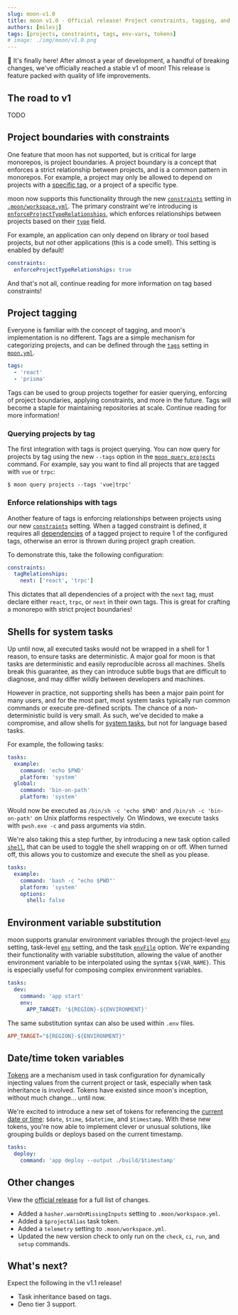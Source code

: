 ```yaml
---
slug: moon-v1.0
title: moon v1.0 - Official release! Project constraints, tagging, and more!
authors: [milesj]
tags: [projects, constraints, tags, env-vars, tokens]
# image: ./img/moon/v1.0.png
---
```


🎉 It's finally here! After almost a year of development, a handful of breaking changes, we've
officially reached a stable v1 of moon! This release is feature packed with quality of life
improvements.

<!--truncate-->

## The road to v1

TODO

## Project boundaries with constraints

One feature that moon has not supported, but is critical for large monorepos, is project boundaries.
A project boundary is a concept that enforces a strict relationship between projects, and is a
common pattern in monorepos. For example, a project may only be allowed to depend on projects with a
[specific tag](#enforce-relationships-with-tags), or a project of a specific type.

moon now supports this functionality through the new
[`constraints`](/docs/config/workspace#constraints) setting in
[`.moon/workspace.yml`](/docs/config/workspace). The primary constraint we're introducing is
[`enforceProjectTypeRelationships`](/docs/config/workspace#enforceprojecttyperelationships), which
enforces relationships between projects based on their [`type`](/docs/config/project#type) field.

For example, an application can only depend on library or tool based projects, but _not_ other
applications (this is a code smell). This setting is enabled by default!

```yaml title=".moon/workspace.yml"
constraints:
  enforceProjectTypeRelationships: true
```

And that's not all, continue reading for more information on tag based constraints!

## Project tagging

Everyone is familiar with the concept of tagging, and moon's implementation is no different. Tags
are a simple mechanism for categorizing projects, and can be defined through the
[`tags`](/docs/config/project#tags) setting in [`moon.yml`](/docs/config/project).

```yaml title="moon.yml"
tags:
  - 'react'
  - 'prisma'
```

Tags can be used to group projects together for easier querying, enforcing of project boundaries,
applying constraints, and more in the future. Tags will become a staple for maintaining repositories
at scale. Continue reading for more information!

### Querying projects by tag

The first integration with tags is project querying. You can now query for projects by tag using the
new `--tags` option in the [`moon query projects`](/docs/commands/query/projects) command. For
example, say you want to find all projects that are tagged with `vue` or `trpc`:

```shell
$ moon query projects --tags 'vue|trpc'
```

### Enforce relationships with tags

Another feature of tags is enforcing relationships between projects using our new
[`constraints`](#project-constraints) setting. When a tagged constraint is defined, it requires all
[dependencies](/docs/concepts/project#dependencies) of a tagged project to require 1 of the
configured tags, otherwise an error is thrown during project graph creation.

To demonstrate this, take the following configuration:

```yaml title=".moon/workspace.yml" {2,3}
constraints:
  tagRelationships:
    next: ['react', 'trpc']
```

This dictates that all dependencies of a project with the `next` tag, must declare either `react`,
`trpc`, or `next` in their own tags. This is great for crafting a monorepo with strict project
boundaries!

## Shells for system tasks

Up until now, all executed tasks would not be wrapped in a shell for 1 reason, to ensure tasks are
deterministic. A major goal for moon is that tasks are deterministic and easily reproducible across
all machines. Shells break this guarantee, as they can introduce subtle bugs that are difficult to
diagnose, and may differ wildly between developers and machines.

However in practice, not supporting shells has been a major pain point for many users, and for the
most part, most system tasks typically run common commands or execute pre-defined scripts. The
chance of a non-deterministic build is very small. As such, we've decided to make a compromise, and
allow shells for [system tasks](/docs/config/project#platform-1), but not for language based tasks.

For example, the following tasks:

```yaml title="moon.yml"
tasks:
  example:
    command: 'echo $PWD'
    platform: 'system'
  global:
    command: 'bin-on-path'
    platform: 'system'
```

Would now be executed as `/bin/sh -c 'echo $PWD'` and `/bin/sh -c 'bin-on-path'` on Unix platforms
respectively. On Windows, we execute tasks with `pwsh.exe -c` and pass arguments via stdin.

We're also taking this a step further, by introducing a new task option called
[`shell`](/docs/config/project#shell), that can be used to toggle the shell wrapping on or off. When
turned off, this allows you to customize and execute the shell as you please.

```yaml title="moon.yml"
tasks:
  example:
    command: 'bash -c "echo $PWD"'
    platform: 'system'
    options:
      shell: false
```

## Environment variable substitution

moon supports granular environment variables through the project-level
[`env`](/docs/config/project#env) setting, task-level [`env`](/docs/config/project#env-1) setting,
and the task [`envFile`](/docs/config/project#envfile) option. We're expanding their functionality
with variable substitution, allowing the value of another environment variable to be interpolated
using the syntax `${VAR_NAME}`. This is especially useful for composing complex environment
variables.

```yaml title="moon.yml"
tasks:
  dev:
    command: 'app start'
    env:
      APP_TARGET: '${REGION}-${ENVIRONMENT}'
```

The same substitution syntax can also be used within `.env` files.

```toml title=".env"
APP_TARGET="${REGION}-${ENVIRONMENT}"
```

## Date/time token variables

[Tokens](/docs/concepts/token) are a mechanism used in task configuration for dynamically injecting
values from the current project or task, especially when task inheritance is involved. Tokens have
existed since moon's inception, without much change... until now.

We're excited to introduce a new set of tokens for referencing the
[current date or time](/docs/concepts/token#datetime): `$date`, `$time`, `$datetime`, and
`$timestamp`. With these new tokens, you're now able to implement clever or unusual solutions, like
grouping builds or deploys based on the current timestamp.

```yaml title="moon.yml"
tasks:
  deploy:
    command: 'app deploy --output ./build/$timestamp'
```

## Other changes

View the [official release](https://github.com/moonrepo/moon/releases/tag/v1.0.0) for a full list of
changes.

- Added a `hasher.warnOnMissingInputs` setting to `.moon/workspace.yml`.
- Added a `$projectAlias` task token.
- Added a `telemetry` setting to `.moon/workspace.yml`.
- Updated the new version check to only run on the `check`, `ci`, `run`, and `setup` commands.

## What's next?

Expect the following in the v1.1 release!

- Task inheritance based on tags.
- Deno tier 3 support.
